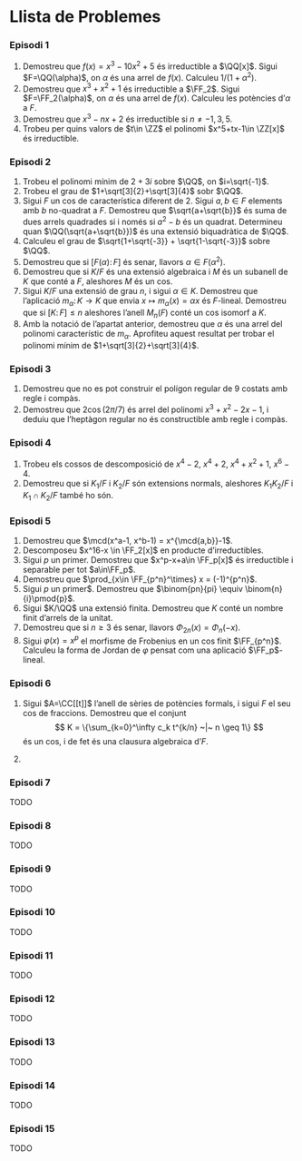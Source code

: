 # Llista de Problemes

### Episodi 1 {-}

1. Demostreu que $f(x)=x^3-10x^2+5$ és irreductible a $\QQ[x]$. Sigui $F=\QQ(\alpha)$, on $\alpha$ és una arrel de $f(x)$. Calculeu $1/(1+\alpha^2)$.
2. Demostreu que $x^3+x^2+1$ és irreductible a $\FF_2$. Sigui $F=\FF_2(\alpha)$, on $\alpha$ és una arrel de $f(x)$. Calculeu les potències d'$\alpha$ a $F$.
3. Demostreu que $x^3-nx+2$ és irreductible si $n\neq -1, 3, 5$.
4. Trobeu per quins valors de $t\in \ZZ$ el polinomi $x^5+tx-1\in \ZZ[x]$ és irreductible.

### Episodi 2 {-}

1. Trobeu el polinomi mínim de $2+3i$ sobre $\QQ$, on $i=\sqrt{-1}$.
2. Trobeu el grau de $1+\sqrt[3]{2}+\sqrt[3]{4}$ sobr $\QQ$.
3. Sigui $F$ un cos de característica diferent de $2$. Sigui $a,b\in F$ elements amb $b$ no-quadrat a $F$.
  Demostreu que $\sqrt{a+\sqrt{b}}$ és suma de dues arrels quadrades si i només si $a^2-b$ és un quadrat. Determineu
  quan $\QQ(\sqrt{a+\sqrt{b}})$ és una extensió biquadràtica de $\QQ$.
4. Calculeu el grau de $\sqrt{1+\sqrt{-3}} + \sqrt{1-\sqrt{-3}}$ sobre $\QQ$.
5. Demostreu que si $[F(\alpha)\colon F]$ és senar, llavors $\alpha \in F(\alpha^2)$.
6. Demostreu que si $K/F$ és una extensió algebraica i $M$ és un subanell de $K$ que conté a $F$, aleshores $M$ és un cos.
7. Sigui $K/F$ una extensió de grau $n$, i sigui $\alpha\in K$. Demostreu que l'aplicació $m_\alpha\colon K \to K$
  que envia $x\mapsto m_\alpha(x)=\alpha x$ és $F$-lineal. Demostreu que si $[K\colon F]\leq n$ aleshores
  l'anell $M_n(F)$ conté un cos isomorf a $K$.
8. Amb la notació de l'apartat anterior, demostreu que $\alpha$ és una arrel del polinomi característic de $m_\alpha$. Aprofiteu
  aquest resultat per trobar el polinomi mínim de $1+\sqrt[3]{2}+\sqrt[3]{4}$.

### Episodi 3 {-}

1. Demostreu que no es pot construir el polígon regular de $9$ costats amb regle i compàs.
2. Demostreu que $2\cos(2\pi/7)$ és arrel del polinomi $x^3+x^2-2x-1$, i deduiu que l'heptàgon regular no és constructible amb regle i compàs.

### Episodi 4 {-}

1. Trobeu els cossos de descomposició de $x^4-2$, $x^4+2$, $x^4+x^2+1$, $x^6-4$.
2. Demostreu que si $K_1/F$ i $K_2/F$ són extensions normals, aleshores $K_1K_2/F$ i $K_1\cap K_2 / F$ també ho són.

### Episodi 5 {-}

1. Demostreu que $\mcd(x^a-1, x^b-1) = x^{\mcd{a,b}}-1$.
2. Descomposeu $x^16-x \in \FF_2[x]$ en producte d'irreductibles.
3. Sigui $p$ un primer. Demostreu que $x^p-x+a\in \FF_p[x]$ és irreductible i separable per tot $a\in\FF_p$.
4. Demostreu que $\prod_{x\in \FF_{p^n}^\times} x = (-1)^{p^n}$.
5. Sigui $p$ un primer$. Demostreu que $\binom{pn}{pi} \equiv \binom{n}{i}\pmod{p}$.
6. Sigui $K/\QQ$ una extensió finita. Demostreu que $K$ conté un nombre finit d'arrels de la unitat.
7. Demostreu que si $n\geq 3$ és senar, llavors $\Phi_{2n}(x)=\Phi_n(-x)$.
8. Sigui $\varphi(x)=x^p$ el morfisme de Frobenius en un cos finit $\FF_{p^n}$. Calculeu la forma de Jordan de $\varphi$
  pensat com una aplicació $\FF_p$-lineal.

### Episodi 6 {-}

1. Sigui $A=\CC[[t]]$ l'anell de sèries de potències formals, i sigui $F$ el seu cos de fraccions. Demostreu que el conjunt
$$
K = \{\sum_{k=0}^\infty c_k t^{k/n} ~|~ n \geq 1\}
$$
és un cos, i de fet és una clausura algebraica d'$F$.

2. 

### Episodi 7 {-}

TODO

### Episodi 8 {-}

TODO

### Episodi 9 {-}

TODO

### Episodi 10 {-}

TODO

### Episodi 11 {-}

TODO

### Episodi 12 {-}

TODO

### Episodi 13 {-}

TODO

### Episodi 14 {-}

TODO

### Episodi 15 {-}

TODO

